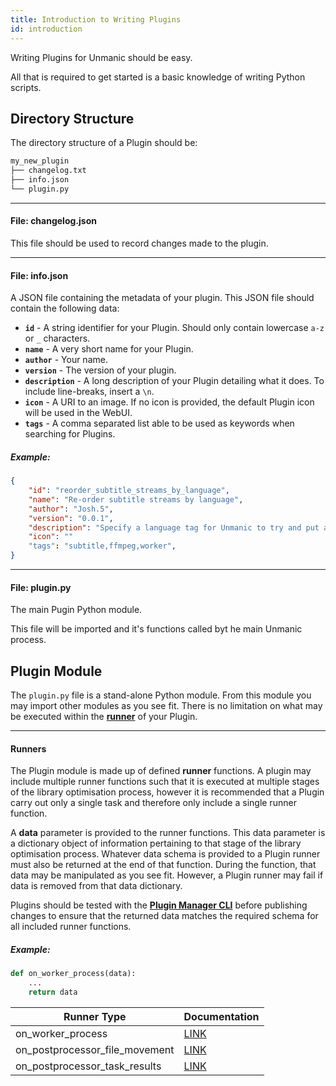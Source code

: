 ```yaml
---
title: Introduction to Writing Plugins
id: introduction
---
```



Writing Plugins for Unmanic should be easy. 

All that is required to get started is a basic knowledge of writing
Python scripts.


## Directory Structure

The directory structure of a Plugin should be:

```sh
my_new_plugin
├── changelog.txt
├── info.json
└── plugin.py
```


---
#### File: changelog.json

This file should be used to record changes made to the plugin.


---
#### File: info.json

A JSON file containing the metadata of your plugin.
This JSON file should contain the following data:

  - **`id`** - A string identifier for your Plugin. Should only contain lowercase `a-z` or `_` characters.
  - **`name`** - A very short name for your Plugin.
  - **`author`** - Your name.
  - **`version`** - The version of your plugin.
  - **`description`** - A long description of your Plugin detailing what it does. To include line-breaks, insert a `\n`.
  - **`icon`** - A URI to an image. If no icon is provided, the default Plugin icon will be used in the WebUI.
  - **`tags`** - A comma separated list able to be used as keywords when searching for Plugins.

##### Example:
```json
{
    "id": "reorder_subtitle_streams_by_language",
    "name": "Re-order subtitle streams by language",
    "author": "Josh.5",
    "version": "0.0.1",
    "description": "Specify a language tag for Unmanic to try and put as 1st subtitle track.\n\nIn the plugin settings, specify a 'Search String'. The plugin will search the files to find matching subtitle tracks. The matching subtitle tracks will be moved to the 1st subtitle track position.\n\nExamples of search strings:\n  - 'en'\n  - 'fr'\n  - 'de'",
    "icon": ""
    "tags": "subtitle,ffmpeg,worker",
}
```

---
#### File: plugin.py

The main Pugin Python module.

This file will be imported and it's functions called byt he main Unmanic process.


## Plugin Module

The `plugin.py` file is a stand-alone Python module. From this module you may import other
modules as you see fit. There is no limitation on what may be executed within the 
[**runner**](#runners)
of your Plugin.


---
#### Runners

The Plugin module is made up of defined **runner** functions. A plugin may include multiple
runner functions such that it is executed at multiple stages of the library optimisation process,
however it is recommended that a Plugin carry out only a single task and therefore only include
a single runner function.

A **data** parameter is provided to the runner functions. This data parameter is a dictionary
object of information pertaining to that stage of the library optimisation process.
Whatever data schema is provided to a Plugin runner must also be returned at the end of that 
function. During the function, that data may be manipulated as you see fit. However, a Plugin 
runner may fail if data is removed from that data dictionary.

Plugins should be tested with the [**Plugin Manager CLI**](/docs/plugins/plugin_manager_cli) before publishing changes to ensure
that the returned data matches the required schema for all included runner functions.


##### Example:
```python
def on_worker_process(data):
    ...
    return data
```


| Runner Type                    | Documentation                                                  |
|--------------------------------|----------------------------------------------------------------|
| on_worker_process              | [LINK](/docs/plugins/writing_plugins/plugin_runner_types#worker---processing-file) |
| on_postprocessor_file_movement | [LINK](/docs/plugins/writing_plugins/plugin_runner_types#post-processor---file-movements)      |
| on_postprocessor_task_results  | [LINK](/docs/plugins/writing_plugins/plugin_runner_types#post-processor---marking-task-successfailure)      |


